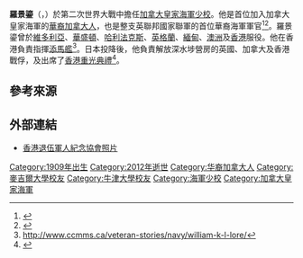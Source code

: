 '''羅景鎏'''（{{lang-en|Lt Cdr '''William K.L. Lore''' RNC}}，{{bd|1909年|2月28日|2012年|9月22日}}）於第二次世界大戰中擔任[[加拿大皇家海軍|加拿大皇家海軍少校]]。他是首位加入加拿大皇家海軍的[[華裔加拿大人|華裔加拿大人]]，也是整支英聯邦國家聯軍的首位華裔海軍軍官<ref>{{Cite web|url=http://www.ccmms.ca/veteran-stories/navy/william-k-l-lore/|title=William K. L. Lore|accessdate=16 November 2012|publisher=Chinese Canadian Military Museum Society}}</ref><ref>{{Cite web|url=http://www.forces.gc.ca/site/news-nouvelles/news-nouvelles-eng.asp?id=4441|title=Minister MacKay Salutes the First Ethnic Chinese-Canadian to join the Royal Canadian Navy|accessdate=16 November 2012|date=5 October 2012|work=News Release|publisher=National Defence and the Canadian Forces}}</ref>。羅景鎏曾於[[維多利亞_(不列顛哥倫比亞)|維多利亞]]、[[华盛顿哥伦比亚特区|華盛頓]]、[[哈利法克斯|哈利法克斯]]、[[英格蘭|英格蘭]]、[[緬甸|緬甸]]、[[澳洲|澳洲]]及[[香港|香港]]服役。他在香港負責指揮[[添馬艦_(軍艦)|添馬艦]]<ref>http://www.ccmms.ca/veteran-stories/navy/william-k-l-lore/</ref>。日本投降後，他負責解放深水埗營房的英國、加拿大及香港戰俘，及出席了[[香港重光紀念日#歷史|香港重光典禮]]<ref>{{cite web |url=http://www.cic.gc.ca/english/multiculturalism/asian/people.asp |title=存档副本 |accessdate=2012-12-21 |deadurl=yes |archiveurl=https://web.archive.org/web/20121229135233/http://www.cic.gc.ca/english/multiculturalism/asian/people.asp |archivedate=2012-12-29 }}</ref>。

== 參考來源 ==
{{Reflist}}

== 外部連結 ==
* [http://www.hkvca.ca/galleries/Gallery/Japanese%20Surrender/slides/Head%20portrait3.htm 香港退伍軍人紀念協會照片]

{{WWII-stub}}
{{DEFAULTSORT:Lore}}
[[Category:1909年出生|Category:1909年出生]]
[[Category:2012年逝世|Category:2012年逝世]]
[[Category:华裔加拿大人|Category:华裔加拿大人]]
[[Category:麥吉爾大學校友|Category:麥吉爾大學校友]]
[[Category:牛津大學校友|Category:牛津大學校友]]
[[Category:海軍少校|Category:海軍少校]]
[[Category:加拿大皇家海軍|Category:加拿大皇家海軍]]